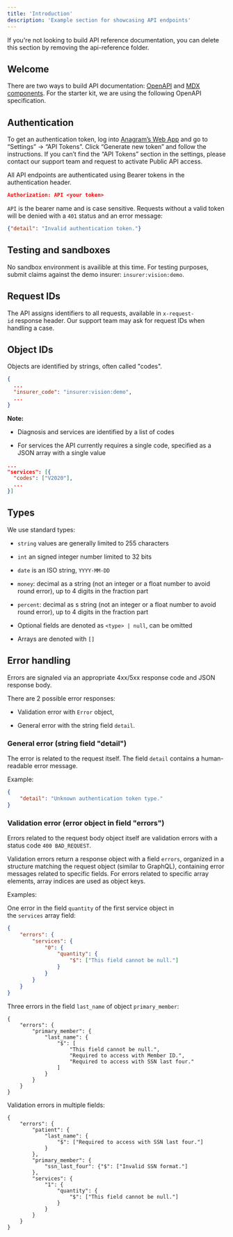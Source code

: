 ```yaml
---
title: 'Introduction'
description: 'Example section for showcasing API endpoints'
---
```


<Note>
  If you're not looking to build API reference documentation, you can delete
  this section by removing the api-reference folder.
</Note>

## Welcome

There are two ways to build API documentation: [OpenAPI](https://mintlify.com/docs/api-playground/openapi/setup) and [MDX components](https://mintlify.com/docs/api-playground/mdx/configuration). For the starter kit, we are using the following OpenAPI specification.

## Authentication

To get an authentication token, log into [Anagram’s Web App](https://provider.anagram.care/) and go to “Settings” -> “API Tokens”. Click “Generate new token” and follow the instructions. If you can’t find the “API Tokens” section in the settings, please contact our support team and request to activate Public API access.

All API endpoints are authenticated using Bearer tokens in the authentication header.

```json
Authorization: API <your token>
```

`API` is the bearer name and is case sensitive. Requests without a valid token will be denied with a `401` status and an error message:

```json
{"detail": "Invalid authentication token."}
```

## Testing and sandboxes

No sandbox environment is availible at this time. For testing purposes, submit claims against the demo insurer: `insurer:vision:demo`.

## Request IDs

The API assigns identifiers to all requests, available in `x-request-id` response header. Our support team may ask for request IDs when handling a case.

## Object IDs

Objects are identified by strings, often called "codes".

```json
{
  ...
  "insurer_code": "insurer:vision:demo",
  ...
}
```

**Note:**

* Diagnosis and services are identified by a list of codes

* For services the API currently requires a single code, specified as a JSON array with a single value

```json
...
"services": [{
  "codes": ["V2020"],
  ...
}]
```

## Types

We use standard types:

* `string` values are generally limited to 255 characters

* `int` an signed integer number limited to 32 bits

* `date` is an ISO string, `YYYY-MM-DD`

* `money`: decimal as a string (not an integer or a float number to avoid round error), up to 4 digits in the fraction part

* `percent`: decimal as s string (not an integer or a float number to avoid round error), up to 4 digits in the fraction part

* Optional fields are denoted as `<type> | null`, can be omitted

* Arrays are denoted with `[]`

## Error handling

Errors are signaled via an appropriate 4xx/5xx response code and JSON response body.

There are 2 possible error responses:

* Validation error with `Error` object,

* General error with the string field `detail`.

### General error (string field "detail")

The error is related to the request itself. The field `detail` contains a human-readable error message.

Example:

```json
{
    "detail": "Unknown authentication token type."
}
```

### Validation error (error object in field "errors")

Errors related to the request body object itself are validation errors with a status code `400 BAD_REQUEST`.

Validation errors return a response object with a field `errors`, organized in a structure matching the request object (similar to GraphQL), containing error messages related to specific fields. For errors related to specific array elements, array indices are used as object keys.

Examples:

One error in the field `quantity` of the first service object in the `services` array field:

```json
{
    "errors": {
        "services": {
            "0": {
                "quantity": {
                    "$": ["This field cannot be null."]
                }
            }
        }
    }
}
```

Three errors in the field `last_name` of object `primary_member`:

```
{
    "errors": {
        "primary_member": {
            "last_name": {
                "$": [
                    "This field cannot be null.",
                    "Required to access with Member ID.",
                    "Required to access with SSN last four."
                ]
            }
        }
    }
}
```

Validation errors in multiple fields:

```
{
    "errors": {
        "patient": {
            "last_name": {
                "$": ["Required to access with SSN last four."]
            }
        },
        "primary_member": {
            "ssn_last_four": {"$": ["Invalid SSN format."]
        },
        "services": {
            "1": {
                "quantity": {
                    "$": ["This field cannot be null."]
                }
            }
        }
    }
}
```
